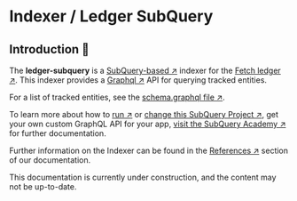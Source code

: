 
# Indexer / Ledger SubQuery

##  Introduction 🚀

The **ledger-subquery** is a [SubQuery-based ↗️](https://www.subquery.network/) indexer for the [Fetch ledger ↗️](/concepts/fetch-network/ledger/intro). This indexer provides a [Graphql ↗️](https://www.subquery.network/) API for querying tracked entities.

For a list of tracked entities, see the [schema.graphql file ↗️](https://github.com/fetchai/ledger-subquery/blob/main/schema.graphql).

To learn more about how to [run ↗️](https://academy.subquery.network/run_publish/run.html) or [change this SubQuery Project ↗️](https://academy.subquery.network/quickstart/quickstart_chains/cosmos.html), get your own custom GraphQL API for your app, [visit the SubQuery Academy ↗️](https://academy.subquery.network/) for further documentation.

Further information on the Indexer can be found in the [References ↗️](/references) section of our documentation.

<Callout type="warning" emoji="⚠️">
  This documentation is currently under construction, and the content may not be up-to-date.
</Callout>
